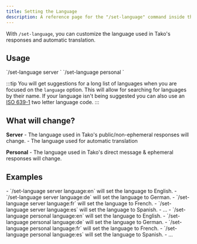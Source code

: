 ```yaml
---
title: Setting the Language
description: A reference page for the "/set-language" command inside the Tako Discord bot.
---
```



With `/set-language`, you can customize the language used in Tako's responses and automatic translation.

## Usage
<Tabs>
	<TabItem label="Server">
		`/set-language server <language>`
	</TabItem>
	<TabItem label="Personal">
		`/set-language personal <language>`
	</TabItem>
</Tabs>

:::tip
You will get suggestions for a long list of languages when you are focused on the `language` option. This will allow for searching for languages by their name.
If your language isn't being suggested you can also use an [ISO 639-1](https://en.wikipedia.org/wiki/List_of_ISO_639-1_codes) two letter language code.
::: 

## What will change?
**Server**
    - The language used in Tako's public/non-ephemeral responses will change.
    - The language used for automatic translation

**Personal**
    - The language used in Tako's direct message & ephemeral responses will change.

## Examples
<Tabs>
	<TabItem label="Server">
		- `/set-language server language:en` will set the language to English.
        - `/set-language server language:de` will set the language to German.
        - `/set-language server language:fr` will set the language to French.
        - `/set-language server language:es` will set the language to Spanish.
        - ...
	</TabItem>
	<TabItem label="Personal">
        - `/set-language personal language:en` will set the language to English.
        - `/set-language personal language:de` will set the language to German.
        - `/set-language personal language:fr` will set the language to French.
        - `/set-language personal language:es` will set the language to Spanish.
        - ...
	</TabItem>
</Tabs>